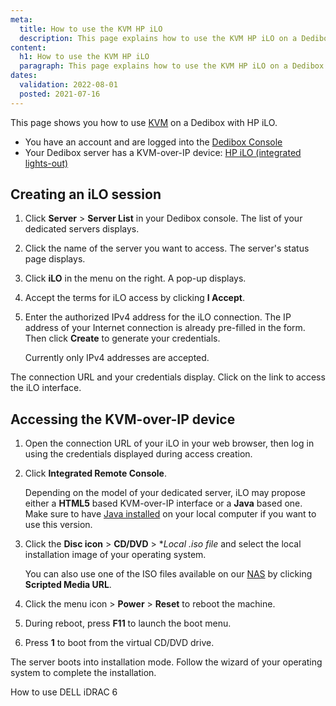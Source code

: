 ```yaml
---
meta:
  title: How to use the KVM HP iLO
  description: This page explains how to use the KVM HP iLO on a Dedibox
content:
  h1: How to use the KVM HP iLO
  paragraph: This page explains how to use the KVM HP iLO on a Dedibox
dates:
  validation: 2022-08-01
  posted: 2021-07-16
---
```



This page shows you how to use [KVM](/dedibox/kvm-over-ip/concepts/#kvm-over-ip) on a Dedibox with HP iLO.

<Message type="requirement">

  - You have an account and are logged into the [Dedibox Console](https://console.online.net) 
  - Your Dedibox server has a KVM-over-IP device: [HP iLO (integrated lights-out)](https://www.hpe.com/us/en/servers/integrated-lights-out-ilo.html)

</Message>

## Creating an iLO session

1. Click **Server** > **Server List** in your Dedibox console. The list of your dedicated servers displays.

2. Click the name of the server you want to access. The server's status page displays.

3. Click **iLO** in the menu on the right. A pop-up displays.

    <Lightbox src="scaleway_ilo.webp" alt="" />

4. Accept the terms for iLO access by clicking **I Accept**.

5. Enter the authorized IPv4 address for the iLO connection. The IP address of your Internet connection is already pre-filled in the form. Then click **Create** to generate your credentials.

    <Message type="note">

    Currently only IPv4 addresses are accepted.

    </Message>

The connection URL and your credentials display. Click on the link to access the iLO interface.

## Accessing the KVM-over-IP device 

1. Open the connection URL of your iLO in your web browser, then log in using the credentials displayed during access creation. 

2. Click **Integrated Remote Console**. 

    <Message type="tip">

    Depending on the model of your dedicated server, iLO may propose either a **HTML5** based KVM-over-IP interface or a **Java** based one. Make sure to have [Java installed](https://www.java.com/en/download/help/download_options.html) on your local computer if you want to use this version.

    </Message>

3. Click the **Disc icon** > **CD/DVD** > **Local *.iso file** and select the local installation image of your operating system.

    <Message type="tip">

    You can also use one of the ISO files available on our [NAS](https://virtualmedia.online.net/) by clicking **Scripted Media URL**.

    </Message>

4. Click the menu icon > **Power** > **Reset** to reboot the machine.

5. During reboot, press **F11** to launch the boot menu.

    <Lightbox src="scaleway_ilo_boot_menu.webp" alt="" />

6. Press **1** to boot from the virtual CD/DVD drive.

    <Lightbox src="scaleway_ilo_boot_options.webp" alt="" />

The server boots into installation mode. Follow the wizard of your operating system to complete the installation. 

<Navigation title="See Also">
  <NextButton to="/dedibox/kvm-over-ip/how-to/dell-idrac6/">How to use DELL iDRAC 6</NextButton>
</Navigation>